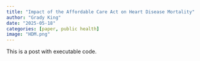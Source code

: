 ```yaml
---
title: "Impact of the Affordable Care Act on Heart Disease Mortality"
author: "Grady King"
date: "2025-05-18"
categories: [paper, public health]
image: "HDM.png"
---
```


This is a post with executable code.
